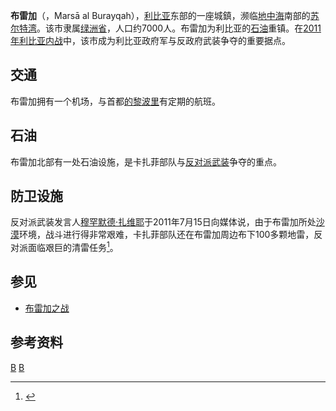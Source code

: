 {{Infobox Settlement
<!-- Basic info  ---------------->
|name          = 布雷加
|other_name             = 
|native_name            = <!-- for cities whose native name is not in English -->
|nickname               = 
|settlement_type        = 鎮
|motto                  =
<!-- images and maps  ----------->
|image_skyline          = 
|imagesize              = 
|image_caption          = 

|pushpin_map            = Libya
|pushpin_label_position = bottom
|pushpin_map_caption    = 布雷加在利比亚的地理位置
|latd=30 | latm=24 |lats=21 |latNS=N
|longd=19 |longm=34 |longs=26 |longEW=E
<!-- Location ------------------>
|coordinates_display    = inline,title
|coordinates_region     = LY
|subdivision_type       = 國家
|subdivision_name       = [[利比亚|利比亚]]
|subdivision_type1      = 省
|subdivision_name1      = [[绿洲省|绿洲省]]
|subdivision_type2      = 
|subdivision_name2      = 
|subdivision_type3      = 
|subdivision_name3      = 

<!-- Politics ----------------->
|government_footnotes   =
|government_type        =
|leader_title           =
|leader_name            =

|established_title      =  <!-- Settled -->
|established_date       = 
|established_title2     =  <!-- Incorporated (town) -->
|established_date2      = 
|established_title3     =  <!-- Incorporated (city) -->
|established_date3      =
<!-- Area    --------------------->
|unit_pref                =
|area_footnotes           =
|area_total_km2           = <!-- ALL fields dealing with a measurements are subject to automatic unit conversion-->
|area_land_km2            = <!--See table @ Template:Infobox Settlement for details on automatic unit conversion-->
|area_water_km2           =

<!-- Population   ----------------------->
|population_as_of               = 2006年
|population_footnotes           =
|population_note                =
|population_total               = 7,000
|population_density_km2         =
|population_density_sq_mi       =

<!-- General information  --------------->
|timezone               = [[UTC|UTC]] + 2
|utc_offset             = 
|timezone_DST           = 
|utc_offset_DST         = 
|elevation_footnotes    =  <!--for references: use <ref> </ref> tags-->
|elevation_m            = 
|elevation_ft           =
<!-- Area/postal codes & others -------->
|postal_code_type       =  <!-- enter ZIP code, Postcode, Post code, Postal code... -->
|postal_code            =
|area_code              = 
|blank_name             =
|blank_info             =
|website                = 
|footnotes              = 
}}
'''布雷加'''（{{Lang-ar|مرسى البريقة}}，Marsā al Burayqah），[[利比亚|利比亚]]东部的一座城鎮，濒临[[地中海|地中海]]南部的[[苏尔特湾|苏尔特湾]]。该市隶属[[绿洲省|绿洲省]]，人口约7000人。布雷加为利比亚的[[石油|石油]]重镇。在[[2011年利比亚内战|2011年利比亚内战]]中，该市成为利比亚政府军与反政府武装争夺的重要据点。

==交通==
布雷加拥有一个机场，与首都[[的黎波里|的黎波里]]有定期的航班。

==石油==
布雷加北部有一处石油设施，是卡扎菲部队与[[利比亚国民解放军|反对派武装]]争夺的重点。

==防卫设施==
反对派武装发言人[[穆罕默德·扎维耶|穆罕默德·扎维耶]]于2011年7月15日向媒体说，由于布雷加所处[[沙漠|沙漠]]环境，战斗进行得非常艰难，卡扎菲部队还在布雷加周边布下100多颗地雷，反对派面临艰巨的清雷任务<ref>{{Cite web |url=http://news.ifeng.com/world/special/libiya/content-2/detail_2011_07/17/7740780_0.shtml |title=利比亚反对派武装东西两线夹击卡扎菲部队 |access-date=2011-07-18 |archive-date=2014-02-01 |archive-url=https://web.archive.org/web/20140201194006/http://news.ifeng.com/world/special/libiya/content-2/detail_2011_07/17/7740780_0.shtml |dead-url=no }}</ref>。

== 参见 ==
*[[布雷加之战|布雷加之战]]

== 参考资料 ==
{{reflist}}

[[Category:利比亚城市|B]]
[[Category:北非沿海城市|B]]